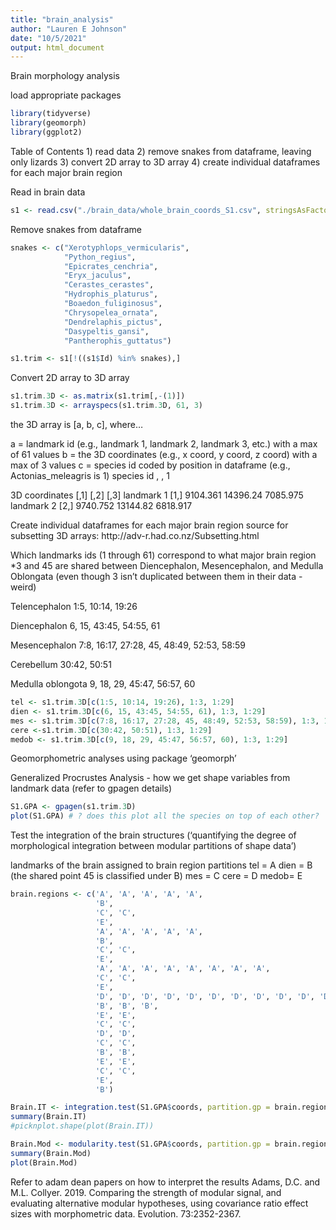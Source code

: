 ```yaml
---
title: "brain_analysis"
author: "Lauren E Johnson"
date: "10/5/2021"
output: html_document
---
```


Brain morphology analysis 

load appropriate packages 
```r
library(tidyverse)
library(geomorph)
library(ggplot2)
```

Table of Contents
1) read data
2) remove snakes from dataframe, leaving only lizards
3) convert 2D array to 3D array
4) create individual dataframes for each major brain region 


Read in brain data 
```r
s1 <- read.csv("./brain_data/whole_brain_coords_S1.csv", stringsAsFactors = F)
```

Remove snakes from dataframe
```r
snakes <- c("Xerotyphlops_vermicularis",
            "Python_regius",
            "Epicrates_cenchria",
            "Eryx_jaculus",
            "Cerastes_cerastes",
            "Hydrophis_platurus",
            "Boaedon_fuliginosus",
            "Chrysopelea_ornata",
            "Dendrelaphis_pictus",
            "Dasypeltis_gansi",
            "Pantherophis_guttatus")

s1.trim <- s1[!((s1$Id) %in% snakes),]

```

Convert 2D array to 3D array
```r
s1.trim.3D <- as.matrix(s1.trim[,-(1)])
s1.trim.3D <- arrayspecs(s1.trim.3D, 61, 3)
```
the 3D array is [a, b, c], where...

a = landmark id (e.g., landmark 1, landmark 2, landmark 3, etc.) with a max of 61 values
b = the 3D coordinates (e.g., x coord, y coord, z coord) with a max of 3 values
c = species id coded by position in dataframe (e.g., Actonias_meleagris is 1)
species id           , , 1 
      
3D coordinates       [,1]     [,2]     [,3]
landmark 1           [1,] 9104.361 14396.24 7085.975
landmark 2           [2,] 9740.752 13144.82 6818.917


Create individual dataframes for each major brain region 
source for subsetting 3D arrays: http://adv-r.had.co.nz/Subsetting.html

Which landmarks ids (1 through 61) correspond to what major brain region
*3 and 45 are shared between Diencephalon, Mesencephalon, and Medulla Oblongata
(even though 3 isn't duplicated between them in their data - weird) 

Telencephalon
1:5, 10:14, 19:26
      
Diencephalon
6, 15, 43:45, 54:55, 61
      
Mesencephalon
7:8, 16:17, 27:28, 45, 48:49, 52:53, 58:59
      
Cerebellum
30:42, 50:51
      
Medulla oblongota
9, 18, 29, 45:47, 56:57, 60 

```r
tel <- s1.trim.3D[c(1:5, 10:14, 19:26), 1:3, 1:29]
dien <- s1.trim.3D[c(6, 15, 43:45, 54:55, 61), 1:3, 1:29]
mes <- s1.trim.3D[c(7:8, 16:17, 27:28, 45, 48:49, 52:53, 58:59), 1:3, 1:29]
cere <-s1.trim.3D[c(30:42, 50:51), 1:3, 1:29]
medob <- s1.trim.3D[c(9, 18, 29, 45:47, 56:57, 60), 1:3, 1:29]
```


Geomorphometric analyses using package 'geomorph'

Generalized Procrustes Analysis - how we get shape variables from landmark data (refer to gpagen details)

```r
S1.GPA <- gpagen(s1.trim.3D)
plot(S1.GPA) # ? does this plot all the species on top of each other?
```

Test the integration of the brain structures ('quantifying the degree of morphological integration between modular partitions of shape data')

landmarks of the brain assigned to brain region partitions
    tel  = A
    dien = B (the shared point 45 is classified under B)
    mes  = C
    cere = D
    medob= E

```r
brain.regions <- c('A', 'A', 'A', 'A', 'A',
                   'B',
                   'C', 'C',
                   'E',
                   'A', 'A', 'A', 'A', 'A',
                   'B',
                   'C', 'C', 
                   'E',
                   'A', 'A', 'A', 'A', 'A', 'A', 'A', 'A',
                   'C', 'C',
                   'E',
                   'D', 'D', 'D', 'D', 'D', 'D', 'D', 'D', 'D', 'D', 'D', 'D', 'D',
                   'B', 'B', 'B',
                   'E', 'E', 
                   'C', 'C',
                   'D', 'D',
                   'C', 'C',
                   'B', 'B',
                   'E', 'E',
                   'C', 'C',
                   'E',
                   'B')

Brain.IT <- integration.test(S1.GPA$coords, partition.gp = brain.regions, iter = 999)
summary(Brain.IT)
#picknplot.shape(plot(Brain.IT))

Brain.Mod <- modularity.test(S1.GPA$coords, partition.gp = brain.regions, iter = 999)
summary(Brain.Mod)
plot(Brain.Mod)

```

Refer to adam dean papers on how to interpret the results
  Adams, D.C. and M.L. Collyer. 2019. Comparing the strength of modular signal, and             evaluating alternative modular hypotheses, using covariance ratio effect sizes with         morphometric data. Evolution. 73:2352-2367.


